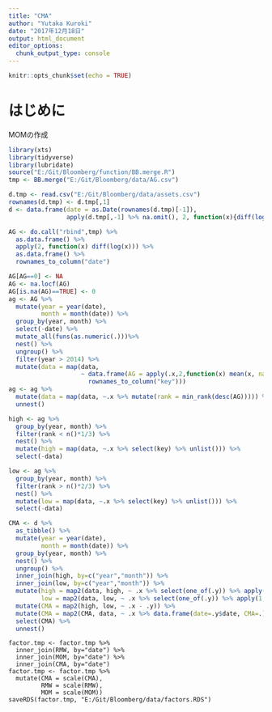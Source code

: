 ```yaml
---
title: "CMA"
author: "Yutaka Kuroki"
date: "2017年12月18日"
output: html_document
editor_options: 
  chunk_output_type: console
---
```


```r
knitr::opts_chunk$set(echo = TRUE)
```

# はじめに
MOMの作成

```r
library(xts)
library(tidyverse)
library(lubridate)
source("E:/Git/Bloomberg/function/BB.merge.R")
tmp <- BB.merge("E:/Git/Bloomberg/data/AG.csv")
```

```r
d.tmp <- read.csv("E:/Git/Bloomberg/data/assets.csv")
rownames(d.tmp) <- d.tmp[,1]
d <- data.frame(date = as.Date(rownames(d.tmp)[-1]),
                apply(d.tmp[,-1] %>% na.omit(), 2, function(x){diff(log(x))}))
```

```r
AG <- do.call("rbind",tmp) %>% 
  as.data.frame() %>% 
  apply(2, function(x) diff(log(x))) %>% 
  as.data.frame() %>% 
  rownames_to_column("date") 

AG[AG==0] <- NA
AG <- na.locf(AG)  
AG[is.na(AG)==TRUE] <- 0
ag <- AG %>% 
  mutate(year = year(date),
         month = month(date)) %>% 
  group_by(year, month) %>% 
  select(-date) %>% 
  mutate_all(funs(as.numeric(.)))%>% 
  nest() %>% 
  ungroup() %>% 
  filter(year > 2014) %>% 
  mutate(data = map(data, 
                    ~ data.frame(AG = apply(.x,2,function(x) mean(x, na.rm=TRUE))) %>% 
                      rownames_to_column("key")))
ag <- ag %>% 
  mutate(data = map(data, ~.x %>% mutate(rank = min_rank(desc(AG))))) %>% 
  unnest() 

high <- ag %>% 
  group_by(year, month) %>% 
  filter(rank < n()*1/3) %>% 
  nest() %>% 
  mutate(high = map(data, ~.x %>% select(key) %>% unlist())) %>% 
  select(-data)

low <- ag %>% 
  group_by(year, month) %>% 
  filter(rank > n()*2/3) %>% 
  nest() %>% 
  mutate(low = map(data, ~.x %>% select(key) %>% unlist())) %>%  
  select(-data)
```

```r
CMA <- d %>% 
  as_tibble() %>% 
  mutate(year = year(date),
         month = month(date)) %>% 
  group_by(year, month) %>% 
  nest() %>% 
  ungroup() %>% 
  inner_join(high, by=c("year","month")) %>% 
  inner_join(low, by=c("year","month")) %>% 
  mutate(high = map2(data, high, ~ .x %>% select(one_of(.y)) %>% apply(1, function(x) mean(x,na.rm=TRUE))),
         low = map2(data, low, ~ .x %>% select(one_of(.y)) %>% apply(1, function(x) mean(x,na.rm=TRUE)))) %>% 
  mutate(CMA = map2(high, low, ~ .x - .y)) %>% 
  mutate(CMA = map2(CMA, data, ~ .x %>% data.frame(date=.y$date, CMA=.))) %>% 
  select(CMA) %>% 
  unnest()
```


```factors
factor.tmp <- factor.tmp %>% 
  inner_join(RMW, by="date") %>% 
  inner_join(MOM, by="date") %>% 
  inner_join(CMA, by="date")
factor.tmp <- factor.tmp %>% 
  mutate(CMA = scale(CMA),
         RMW = scale(RMW),
         MOM = scale(MOM))
saveRDS(factor.tmp, "E:/Git/Bloomberg/data/factors.RDS")
```

